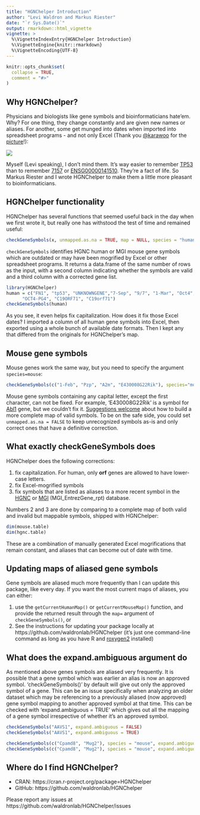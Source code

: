 ```yaml
---
title: "HGNChelper Introduction"
author: "Levi Waldron and Markus Riester"
date: "`r Sys.Date()`"
output: rmarkdown::html_vignette
vignette: >
  %\VignetteIndexEntry{HGNChelper Introduction}
  %\VignetteEngine{knitr::rmarkdown}
  %\VignetteEncoding{UTF-8}
---
```


```r
knitr::opts_chunk$set(
  collapse = TRUE,
  comment = "#>"
)
```

## Why HGNChelper?

Physicians and biologists like gene symbols and bioinformaticians hate'em. Why? For one thing, they change constantly and are given new names or aliases. For another, some get munged into dates when imported into spreadsheet programs - and not only Excel (Thank you [\@karawoo](https://twitter.com/kara_woo) for the [picture](https://twitter.com/kara_woo/status/1020054225022173184)!):

![](0DaysSince.png)

Myself (Levi speaking), I don't mind them. It's way easier to remember [TP53](http://www.genenames.org/cgi-bin/gene_symbol_report?hgnc_id=11998) than to remember [7157](http://www.ncbi.nlm.nih.gov/entrez/query.fcgi?db=gene&cmd=Retrieve&dopt=full_report&list_uids=7157) or [ENSG00000141510](http://www.ensembl.org/Homo_sapiens/geneview?gene=ENSG00000141510). They're a fact of life. So Markus Riester and I wrote HGNChelper to make them a little more pleasant to bioinformaticians. 

## HGNChelper functionality

HGNChelper has several functions that seemed useful back in the day when we first wrote it, but really one has withstood the test of time and remained useful:

```r
checkGeneSymbols(x, unmapped.as.na = TRUE, map = NULL, species = "human")
```

`checkGeneSymbols` identifies HGNC human or MGI mouse gene symbols which are outdated or may have been mogrified by Excel or other spreadsheet programs. It returns a data.frame of the same number of rows as the input, with a second column indicating whether the symbols are valid and a third column with a corrected gene list. 

```r
library(HGNChelper)
human = c("FN1", "tp53", "UNKNOWNGENE","7-Sep", "9/7", "1-Mar", "Oct4", "4-Oct",
      "OCT4-PG4", "C19ORF71", "C19orf71")
checkGeneSymbols(human)
```

As you see, it even helps fix capitalization. How does it fix those Excel dates? I imported a column of all human gene symbols into Excel, then exported using a whole bunch of available date formats. Then I kept any that differed from the originals for HGNChelper's map. 

## Mouse gene symbols

Mouse genes work the same way, but you need to specify the argument `species=mouse`:

```r
checkGeneSymbols(c("1-Feb", "Pzp", "A2m", "E430008G22Rik"), species="mouse")
```

Mouse gene symbols containing any capital letter, except the first character, can not be
fixed. For example, 'E430008G22Rik' is a symbol for [Abl1](http://www.informatics.jax.org/marker/MGI:87859) gene, but we couldn't fix it. [Suggestions welcome](https://github.com/waldronlab/HGNChelper/issues) about how to build a more complete map of valid symbols. To be on the safe side, you could set `unmapped.as.na = FALSE` to keep unrecognized symbols as-is and only correct ones that have a definitive correction.

## What exactly checkGeneSymbols does

HGNChelper does the following corrections:

1. fix capitalization. For human, only **orf** genes are allowed to have lower-case letters.   
2. fix Excel-mogrified symbols
3. fix symbols that are listed as aliases to a more recent symbol in the [HGNC](https://www.genenames.org/) or [MGI](http://www.informatics.jax.org/) (MGI_EntrezGene_rpt) database.

Numbers 2 and 3 are done by comparing to a complete map of both valid and invalid but mappable symbols, shipped with HGNChelper:

```r
dim(mouse.table)
dim(hgnc.table)
```

These are a combination of manually generated Excel mogrifications that remain constant, and aliases that can become out of date with time.

## Updating maps of aliased gene symbols

Gene symbols are aliased much more frequently than I can update this package, like every day. If you want the most current maps of aliases, you can either:

1. use the `getCurrentHumanMap()` or `getCurrentMouseMap()` function, and provide the returned result through the `map=` argument of `checkGeneSymbols()`, or
2. See the instructions for updating your package locally at https://github.com/waldronlab/HGNChelper (it's just one command-line command as long as you have R and [roxygen2](https://cran.r-project.org/package=roxygen2) installed)

## What does the expand.ambiguous argument do

As mentioned above genes symbols are aliased very frequently. It is possible that a gene symbol which was earlier an alias is now an approved symbol.
'checkGeneSymbols()' by default will give out only the approved symbol of a gene. This can be an issue specifically when analyzing an older dataset which may be referencing to a previously aliased (now approved) gene symbol mapping to another approved symbol at that time. 
This can be checked with 'expand.ambiguous = TRUE' which gives out all the mapping of a gene symbol irrespective of whether it's an approved symbol.

```r
checkGeneSymbols("AAVS1", expand.ambiguous = FALSE)
checkGeneSymbols("AAVS1", expand.ambiguous = TRUE)

checkGeneSymbols(c("Cpamd8", "Mug2"), species = "mouse", expand.ambiguous = FALSE)
checkGeneSymbols(c("Cpamd8", "Mug2"), species = "mouse", expand.ambiguous = TRUE)
```


## Where do I find HGNChelper?

* CRAN: https://cran.r-project.org/package=HGNChelper
* GitHub: https://github.com/waldronlab/HGNChelper

Please report any issues at https://github.com/waldronlab/HGNChelper/issues